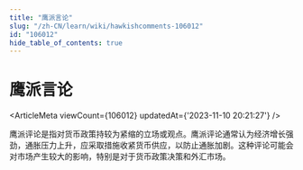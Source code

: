 ```yaml
---
title: "鹰派言论"
slug: "/zh-CN/learn/wiki/hawkishcomments-106012"
id: "106012"
hide_table_of_contents: true
---
```



<Breadcrumbs current="鹰派言论" />

# 鹰派言论

<ArticleMeta viewCount={106012} updatedAt={'2023-11-10 20:21:27'} />
<div className='border-solid border-b border-t-0 my-4 border-[var(--ifm-color-gray-300)]' />

鹰派评论是指对货币政策持较为紧缩的立场或观点。鹰派评论通常认为经济增长强劲，通胀压力上升，应采取措施收紧货币供应，以防止通胀加剧。这种评论可能会对市场产生较大的影响，特别是对于货币政策决策和外汇市场。
